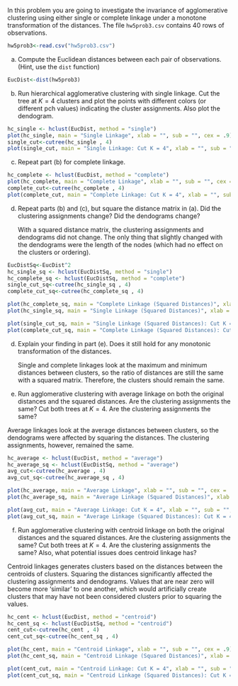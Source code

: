 In this problem you are going to investigate the invariance of agglomerative clustering using
either single or complete linkage under a monotone transformation of the distances.
The file `hw5prob3.csv` contains 40 rows of observations.

```r
hw5prob3<-read.csv("hw5prob3.csv")

```

(a) Compute the Euclidean distances between each pair of observations. (Hint, use the `dist` function)

```r
EucDist<-dist(hw5prob3)

```

(b) Run hierarchical agglomerative clustering with single linkage. Cut the tree at $K = 4$
    clusters and plot the points with different colors (or different pch values)
    indicating the cluster assignments. Also plot the dendogram.
```r
hc_single <- hclust(EucDist, method = "single")
plot(hc_single, main = "Single Linkage", xlab = "", sub = "", cex = .9)
single_cut<-cutree(hc_single , 4)
plot(single_cut, main = "Single Linkage: Cut K = 4", xlab = "", sub = "", cex = .9, pch=single_cut, col=single_cut)

```
(c) Repeat part (b) for complete linkage.

```r
hc_complete <- hclust(EucDist, method = "complete")
plot(hc_complete, main = "Complete Linkage", xlab = "", sub = "", cex = .9)
complete_cut<-cutree(hc_complete , 4)
plot(complete_cut, main = "Complete Linkage: Cut K = 4", xlab = "", sub = "", cex = .9, pch=complete_cut, col=complete_cut)

```
(d) Repeat parts (b) and (c), but square the distance matrix in (a). Did the clustering
    assignments change? Did the dendograms change?
    
    With a squared distance matrix, the clustering assignments and dendograms did not change. The only thing that slightly changed with the
    dendograms were the length of the nodes (which had no effect on the clusters or ordering).
    
```r
EucDistSq<-EucDist^2
hc_single_sq <- hclust(EucDistSq, method = "single")
hc_complete_sq <- hclust(EucDistSq, method = "complete")
single_cut_sq<-cutree(hc_single_sq , 4)
complete_cut_sq<-cutree(hc_complete_sq , 4)

```

```r

plot(hc_complete_sq, main = "Complete Linkage (Squared Distances)", xlab = "", sub = "", cex = .9)
plot(hc_single_sq, main = "Single Linkage (Squared Distances)", xlab = "", sub = "", cex = .9)

plot(single_cut_sq, main = "Single Linkage (Squared Distances): Cut K = 4", xlab = "", sub = "", cex = .9, pch=single_cut_sq, col=single_cut_sq)
plot(complete_cut_sq, main = "Complete Linkage (Squared Distances): Cut K = 4", xlab = "", sub = "", cex = .9, pch=complete_cut_sq, col=complete_cut_sq)

```
(d) Explain your finding in part (e). Does it still hold for any monotonic transformation of the distances.
    
    Single and complete linkages look at the maximum and minimum distances between clusters, so the ratio of distances are still the same with a squared matrix. Therefore, the clusters should remain the same.
    

(e) Run agglomerative clustering with average linkage on both the original distances and the squared distances. Are the clustering assignments the same? Cut both trees at $K = 4$. Are the clustering assignments the same?
  
  Average linkages look at the average distances between clusters, so the dendograms were affected by squaring the distances. The clustering assignments, however, remained the same.
  

```r
hc_average <- hclust(EucDist, method = "average")
hc_average_sq <- hclust(EucDistSq, method = "average")
avg_cut<-cutree(hc_average , 4)
avg_cut_sq<-cutree(hc_average_sq , 4)

plot(hc_average, main = "Average Linkage", xlab = "", sub = "", cex = .9)
plot(hc_average_sq, main = "Average Linkage (Squared Distances)", xlab = "", sub = "", cex = .9)

plot(avg_cut, main = "Average Linkage: Cut K = 4", xlab = "", sub = "", cex = .9, pch=avg_cut, col=avg_cut)
plot(avg_cut_sq, main = "Average Linkage (Squared Distances): Cut K = 4", xlab = "", sub = "", cex = .9, pch=avg_cut_sq, col=avg_cut_sq)

```
(f) Run agglomerative clustering with centroid linkage on both the original distances and the squared distances. Are the clustering assignments the same? Cut both trees at $K = 4$. Are the clustering assignments the same? Also, what potential issues does centroid linkage has?

Centroid linkages generates clusters based on the distances between the centroids of clusters. Squaring the distances significantly affected the clustering assignments and dendograms. Values that are near zero will become more 'similar' to one another, which would artificially create clusters that may have not been considered clusters prior to squaring the values.

```r
hc_cent <- hclust(EucDist, method = "centroid")
hc_cent_sq <- hclust(EucDistSq, method = "centroid")
cent_cut<-cutree(hc_cent , 4)
cent_cut_sq<-cutree(hc_cent_sq , 4)

plot(hc_cent, main = "Centroid Linkage", xlab = "", sub = "", cex = .9)
plot(hc_cent_sq, main = "Centroid Linkage (Squared Distances)", xlab = "", sub = "", cex = .9)

plot(cent_cut, main = "Centroid Linkage: Cut K = 4", xlab = "", sub = "", cex = .9, pch=cent_cut, col=cent_cut)
plot(cent_cut_sq, main = "Centroid Linkage (Squared Distances): Cut K = 4", xlab = "", sub = "", cex = .9, pch=cent_cut_sq, col=cent_cut_sq)

```